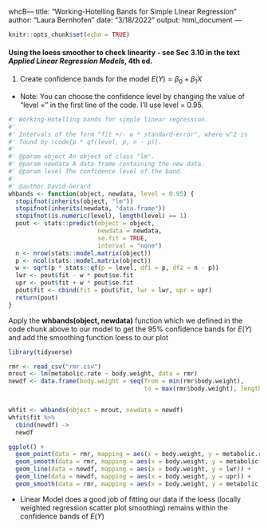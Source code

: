whcB---
title: "Working-Hotelling Bands for Simple LInear Regression"
author: "Laura Bernhofen"
date: "3/18/2022"
output: html_document
---

```r
knitr::opts_chunk$set(echo = TRUE)
```


#### Using the loess smoother to check linearity - see Sec 3.10 in the text *Applied Linear Regression Models*, 4th ed.

1.  Create confidence bands for the model $E(Y) = \beta_0 + \beta_1 X$

  * Note:  You can choose the confidence level by changing the value of "level = " in the first line of the code.  I'll use level = 0.95. 

```r
#' Working-Hotelling bands for simple linear regression.
#'
#' Intervals of the form "fit +/- w * standard-error", where w^2 is 
#' found by \code{p * qf(level, p, n - p)}.
#'
#' @param object An object of class "lm".
#' @param newdata A data frame containing the new data.
#' @param level The confidence level of the band.
#'
#' @author David Gerard
whbands <- function(object, newdata, level = 0.95) {
  stopifnot(inherits(object, "lm"))
  stopifnot(inherits(newdata, "data.frame"))
  stopifnot(is.numeric(level), length(level) == 1)
  pout <- stats::predict(object = object, 
                         newdata = newdata, 
                         se.fit = TRUE, 
                         interval = "none")
  n <- nrow(stats::model.matrix(object))
  p <- ncol(stats::model.matrix(object))
  w <- sqrt(p * stats::qf(p = level, df1 = p, df2 = n - p))
  lwr <- pout$fit - w * pout$se.fit
  upr <- pout$fit + w * pout$se.fit
  pout$fit <- cbind(fit = pout$fit, lwr = lwr, upr = upr)
  return(pout)
}
```


Apply the **whbands(object, newdata)** function which we defined in the code chunk above to our model to get the 95% confidence bands for $E(Y)$ and add the smoothing function loess to our plot

```r
library(tidyverse)
```


```r
rmr <- read_csv("rmr.csv")
mrout <- lm(metabolic.rate ~ body.weight, data = rmr)
newdf <- data.frame(body.weight = seq(from = min(rmr$body.weight),
                                      to = max(rmr$body.weight), length.out = 100))


whfit <- whbands(object = mrout, newdata = newdf) 
whfit$fit %>%
  cbind(newdf) -> 
  newdf

ggplot() +
  geom_point(data = rmr, mapping = aes(x = body.weight, y = metabolic.rate)) +
  geom_smooth(data = rmr, mapping = aes(x = body.weight, y = metabolic.rate), method = 'lm', se = FALSE) +
  geom_line(data = newdf, mapping = aes(x = body.weight, y = lwr)) +
  geom_line(data = newdf, mapping = aes(x = body.weight, y = upr)) +
  geom_smooth(data = rmr, mapping = aes(x = body.weight, y = metabolic.rate), method = 'loess', color = "orange", se = FALSE)

```

* Linear Model does a good job of fitting our data if the loess (locally weighted regression scatter plot smoothing)  remains within the confidence bands of $E(Y)$
